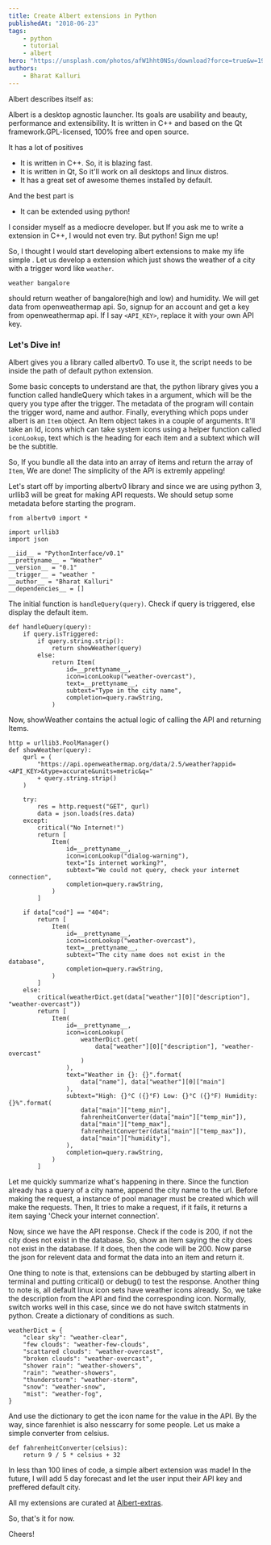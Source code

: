 ```yaml
---
title: Create Albert extensions in Python
publishedAt: "2018-06-23"
tags:
    - python
    - tutorial
    - albert
hero: "https://unsplash.com/photos/afW1hht0NSs/download?force=true&w=1920"
authors:
    - Bharat Kalluri
---
```


Albert describes itself as:

Albert is a desktop agnostic launcher. Its goals are usability and beauty,
performance and extensibility. It is written in C++ and based on the Qt
framework.GPL-licensed, 100% free and open source.

It has a lot of positives

-   It is written in C++. So, it is blazing fast.
-   It is written in Qt, So it'll work on all desktops and linux distros.
-   It has a great set of awesome themes installed by default.

And the best part is

-   It can be extended using python!

I consider myself as a mediocre developer. but If you ask me to write a
extension in C++, I would not even try. But python! Sign me up!

So, I thought I would start developing albert extensions to make my life simple
. Let us develop a extension which just shows the weather of a city with a
trigger word like `weather`.

`weather bangalore`

should return weather of bangalore(high and low) and humidity. We will get data
from openweathermap api. So, signup for an account and get a key from
openweathermap api. If I say `<API_KEY>`, replace it with your own API
key.

### Let's Dive in!

Albert gives you a library called albertv0. To use it, the script needs to be
inside the path of default python extension.

Some basic concepts to understand are that, the python library gives you a function
called handleQuery which takes in a argument, which will be the query you type after
the trigger. The metadata of the program will contain the trigger word, name and author.
Finally, everything which pops under albert is an `Item` object. An Item object takes in
a couple of arguments. It'll take an Id, icons which can take system icons using a helper
function called `iconLookup`, text which is the heading for each item and a subtext which
will be the subtitle.

So, If you bundle all the data into an array of items and return the array of `Item`, We
are done! The simplicity of the API is extremly appeling!

Let's start off by importing albertv0 library and since we are using python 3, urllib3
will be great for making API requests. We should setup some metadata before starting
the program.

```
from albertv0 import *

import urllib3
import json

__iid__ = "PythonInterface/v0.1"
__prettyname__ = "Weather"
__version__ = "0.1"
__trigger__ = "weather "
__author__ = "Bharat Kalluri"
__dependencies__ = []
```

The initial function is `handleQuery(query)`. Check if query is triggered, else display the default item.

```
def handleQuery(query):
    if query.isTriggered:
        if query.string.strip():
            return showWeather(query)
        else:
            return Item(
                id=__prettyname__,
                icon=iconLookup("weather-overcast"),
                text=__prettyname__,
                subtext="Type in the city name",
                completion=query.rawString,
            )
```

Now, showWeather contains the actual logic of calling the API and returning Items.

```
http = urllib3.PoolManager()
def showWeather(query):
    qurl = (
        "https://api.openweathermap.org/data/2.5/weather?appid=<API_KEY>&type=accurate&units=metric&q="
        + query.string.strip()
    )

    try:
        res = http.request("GET", qurl)
        data = json.loads(res.data)
    except:
        critical("No Internet!")
        return [
            Item(
                id=__prettyname__,
                icon=iconLookup("dialog-warning"),
                text="Is internet working?",
                subtext="We could not query, check your internet connection",
                completion=query.rawString,
            )
        ]

    if data["cod"] == "404":
        return [
            Item(
                id=__prettyname__,
                icon=iconLookup("weather-overcast"),
                text=__prettyname__,
                subtext="The city name does not exist in the database",
                completion=query.rawString,
            )
        ]
    else:
        critical(weatherDict.get(data["weather"][0]["description"], "weather-overcast"))
        return [
            Item(
                id=__prettyname__,
                icon=iconLookup(
                    weatherDict.get(
                        data["weather"][0]["description"], "weather-overcast"
                    )
                ),
                text="Weather in {}: {}".format(
                    data["name"], data["weather"][0]["main"]
                ),
                subtext="High: {}°C ({}°F) Low: {}°C ({}°F) Humidity: {}%".format(
                    data["main"]["temp_min"],
                    fahrenheitConverter(data["main"]["temp_min"]),
                    data["main"]["temp_max"],
                    fahrenheitConverter(data["main"]["temp_max"]),
                    data["main"]["humidity"],
                ),
                completion=query.rawString,
            )
        ]

```

Let me quickly summarize what's happening in there. Since the function already has a query of a city name, append the
city name to the url. Before making the request, a instance of pool manager must be created which will make the requests.
Then, It tries to make a request, if it fails, it returns a item saying 'Check your internet connection'.

Now, since we have the API response. Check if the code is 200, if not the city does not exist in the database. So, show an
item saying the city does not exist in the database. If it does, then the code will be 200. Now parse the json for relevent data
and format the data into an item and return it.

One thing to note is that, extensions can be debbuged by starting albert in terminal and putting critical() or debug() to
test the response. Another thing to note is, all default linux icon sets have weather icons already. So, we take the description from
the API and find the corresponding icon. Normally, switch works well in this case, since we do not have switch statments in python.
Create a dictionary of conditions as such.

```
weatherDict = {
    "clear sky": "weather-clear",
    "few clouds": "weather-few-clouds",
    "scattared clouds": "weather-overcast",
    "broken clouds": "weather-overcast",
    "shower rain": "weather-showers",
    "rain": "weather-showers",
    "thunderstorm": "weather-storm",
    "snow": "weather-snow",
    "mist": "weather-fog",
}
```

And use the dictionary to get the icon name for the value in the API. By the way, since farenhiet is also nesscarry for some people.
Let us make a simple converter from celsius.

```
def fahrenheitConverter(celsius):
    return 9 / 5 * celsius + 32
```

In less than 100 lines of code, a simple albert extension was made! In the future, I will add 5 day forecast and let the user input their API key and preffered default city.

All my extensions are curated at [Albert-extras](https://github.com/BharatKalluri/Albert-Extras).

So, that's it for now.

Cheers!
